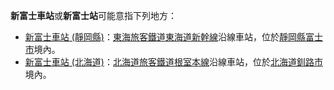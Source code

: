 '''新富士車站'''或'''新富士站'''可能意指下列地方：
* [[新富士車站_(靜岡縣)|新富士車站 (靜岡縣)]]：[[東海旅客鐵道|東海旅客鐵道]][[東海道新幹線|東海道新幹線]]沿線車站，位於[[靜岡縣|靜岡縣]][[富士市|富士市]]境內。
* [[新富士車站_(北海道)|新富士車站 (北海道)]]：[[北海道旅客鐵道|北海道旅客鐵道]][[根室本線|根室本線]]沿線車站，位於[[北海道|北海道]][[釧路市|釧路市]]境內。
{{disambig|Cat=五字車站名消歧義}}